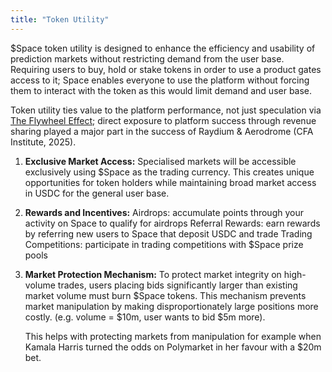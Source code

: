 ```yaml
---
title: "Token Utility"
---
```

\$Space token utility is designed to enhance the efficiency and usability of prediction markets without restricting demand from the user base. Requiring users to buy, hold or stake tokens in order to use a product gates access to it; Space enables everyone to use the platform without forcing them to interact with the token as this would limit demand and user base.

Token utility ties value to the platform performance, not just speculation via [The Flywheel Effect](./flywheel-mechanism/overview); direct exposure to platform success through revenue sharing played a major part in the success of Raydium & Aerodrome (CFA Institute, 2025). 


1. **Exclusive Market Access:** Specialised markets will be accessible exclusively using \$Space as the trading currency. This creates unique opportunities for token holders while maintaining broad market access in USDC for the general user base. 


2. **Rewards and Incentives:**
Airdrops: accumulate points through your activity on Space to qualify for airdrops
Referral Rewards: earn rewards by referring new users to Space that deposit USDC and trade
Trading Competitions: participate in trading competitions with \$Space prize pools 

3. **Market Protection Mechanism:**
To protect market integrity on high-volume trades, users placing bids significantly larger than existing market volume must burn \$Space tokens. This mechanism prevents market manipulation by making disproportionately large positions more costly. (e.g. volume = \$10m, user wants to bid \$5m more). 

    This helps with protecting markets from manipulation for example when Kamala Harris turned the odds on Polymarket in her favour with a \$20m bet. 



